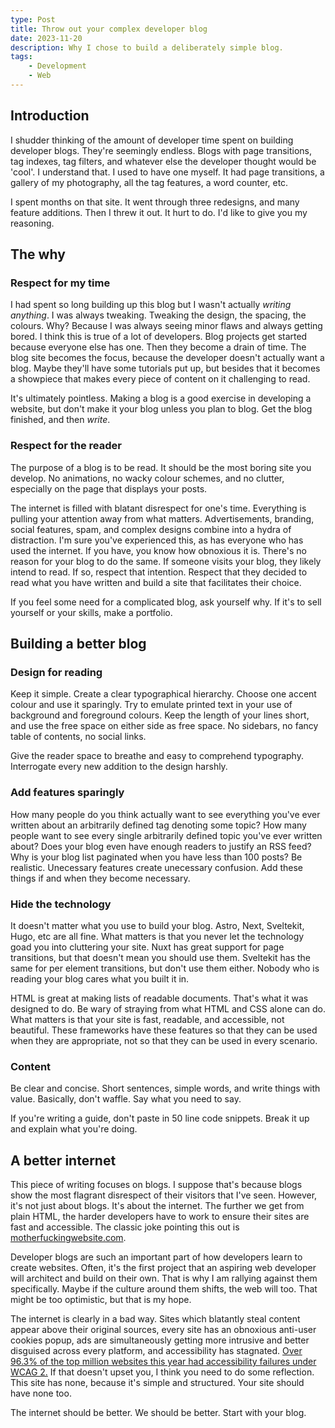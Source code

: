 ```yaml
---
type: Post
title: Throw out your complex developer blog
date: 2023-11-20
description: Why I chose to build a deliberately simple blog.
tags: 
    - Development
    - Web
---
```


## Introduction
I shudder thinking of the amount of developer time spent on building developer blogs. They're seemingly endless. Blogs with page transitions,
tag indexes, tag filters, and whatever else the developer thought would be 'cool'. I understand that. 
I used to have one myself. It had page transitions, a gallery of my photography, all the tag features, a word counter, etc.

I spent months on that site. It went through three redesigns, and many feature additions. Then I threw it out. It hurt to do. I'd like to give you my reasoning.

## The why

### Respect for my time
I had spent so long building up this blog but I wasn't actually *writing anything*. I was always tweaking.
Tweaking the design, the spacing, the colours. Why? Because I was always seeing minor flaws and always getting bored.
I think this is true of a lot of developers. Blog projects get started because everyone else has one. Then they become a drain of time.
The blog site becomes the focus, because the developer doesn't actually want a blog.
Maybe they'll have some tutorials put up, but besides that it becomes a showpiece that makes every piece of content on it
challenging to read.

It's ultimately pointless. Making a blog is a good exercise in developing a website, but don't make it your blog unless you plan to blog. Get the blog
finished, and then *write*.

### Respect for the reader
The purpose of a blog is to be read. It should be the most boring site you develop.
No animations, no wacky colour schemes, and no clutter, especially on the page that displays your posts. 

The internet is filled with blatant disrespect for one's time. Everything is pulling your attention away from what matters. 
Advertisements, branding, social features, spam, and complex designs combine into a hydra of distraction. I'm sure you've experienced
this, as has everyone who has used the internet. If you have, you know how obnoxious it is. There's no reason for 
your blog to do the same. If someone visits your blog, they likely intend to read. If so, respect that intention. Respect that
they decided to read what you have written and build a site that facilitates their choice.

If you feel some need for a complicated blog, ask  yourself why. If it's to sell yourself or your skills, make a portfolio.

## Building a better blog

### Design for reading
Keep it simple. Create a clear typographical hierarchy. Choose one accent colour and use it sparingly. 
Try to emulate printed text in your use of background and foreground colours.
Keep the length of your lines short, and use the free space on either side as free space. No sidebars, no fancy table of contents,
no social links. 

Give the reader space to breathe and easy to comprehend typography. Interrogate every new addition to the design harshly.

### Add features sparingly
How many people do you think actually want to see everything you've ever written about an arbitrarily defined tag denoting some topic? 
How many people want to see every single arbitrarily defined topic you've ever written about? Does your blog even have enough readers to 
justify an RSS feed? Why is your blog list paginated when you have less than 100 posts? Be realistic. Unecessary features create
unecessary confusion. Add these things if and when they become necessary.

### Hide the technology
It doesn't matter what you use to build your blog. Astro, Next, Sveltekit, Hugo, etc are all fine. What matters is that
you never let the technology goad you into cluttering your site. Nuxt has great support for page transitions,
but that doesn't mean you should use them. Sveltekit has the same for per element transitions, but don't use them either.
Nobody who is reading your blog cares what you built it in. 

HTML is great at making lists of readable documents. That's what it was designed to do. Be wary of straying
from what HTML and CSS alone can do. What matters is that your site is fast, readable, and accessible, not beautiful. These frameworks have these features
so that they can be used when they are appropriate, not so that they can be used in every scenario.

### Content
Be clear and concise. Short sentences, simple words, and write things with value. Basically, don't waffle. Say what you need to say.

If you're writing a guide, don't paste in 50 line code snippets. Break it up and explain what you're doing. 

## A better internet
This piece of writing focuses on blogs. I suppose that's because blogs show the most flagrant disrespect of their visitors 
that I've seen. However, it's not just about blogs. It's about the internet. The further we get from plain HTML,
the harder developers have to work to ensure their sites are fast and accessible. The classic joke pointing 
this out is [motherfuckingwebsite.com](https://motherfuckingwebsite.com/).

Developer blogs are such an important part of how developers learn to create websites. Often, it's the first project that
an aspiring web developer will architect and build on their own. That is why I am rallying 
against them specifically. Maybe if the culture around them shifts, the web will too. That might be too
optimistic, but that is my hope. 

The internet is clearly in a bad way. Sites which blatantly steal content
appear above their original sources, every site has an obnoxious anti-user cookies popup, ads are simultaneously getting
more intrusive and better disguised across every platform, and accessibility has stagnated. [Over 96.3% of the top million websites this year had accessibility failures under WCAG 2.](https://webaim.org/projects/million/)
If that doesn't upset you, I think you need to do some reflection. This site has none, because it's simple and structured. Your site should have none too.

The internet should be better. We should be better. Start with your blog.


